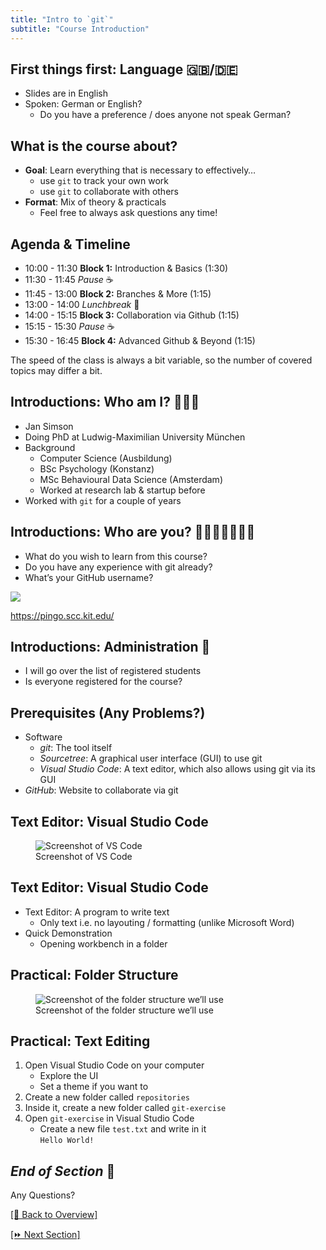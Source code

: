 ```yaml
---
title: "Intro to `git`"
subtitle: "Course Introduction"
---
```


## First things first: Language 🇬🇧/🇩🇪

::: {.nonincremental}

- Slides are in English
- Spoken: German or English?
  - Do you have a preference / does anyone not speak German?

:::

## What is the course about?

- **Goal**: Learn everything that is necessary to effectively...
  - use `git` to track your own work
  - use `git` to collaborate with others
- **Format**: Mix of theory & practicals
  - Feel free to always ask questions any time!

## Agenda & Timeline

::: {.nonincremental}

- 10:00 - 11:30 **Block 1:** Introduction & Basics (1:30)
- 11:30 - 11:45 *Pause* ☕️
- 11:45 - 13:00 **Block 2:** Branches & More (1:15)
- 13:00 - 14:00 *Lunchbreak* 🍲
- 14:00 - 15:15 **Block 3:** Collaboration via Github (1:15)
- 15:15 - 15:30 *Pause* ☕️
- 15:30 - 16:45 **Block 4:** Advanced Github & Beyond (1:15)

:::

The speed of the class is always a bit variable, so the number of covered topics may differ a bit.

## Introductions: Who am I? 🙋🏼‍♂️

- Jan Simson
- Doing PhD at Ludwig-Maximilian University München
- Background
  - Computer Science (Ausbildung)
  - BSc Psychology (Konstanz)
  - MSc Behavioural Data Science (Amsterdam)
  - Worked at research lab & startup before
- Worked with `git` for a couple of years

## Introductions: Who are you? 🙋🏻‍♀️🙋🏽‍♂️🙋

::: {.nonincremental}

- What do you wish to learn from this course?
- Do you have any experience with git already?
- What's your GitHub username?

:::

![](images/qr_code-quiz.svg)

<https://pingo.scc.kit.edu/>

## Introductions: Administration 📜

::: {.nonincremental}

- I will go over the list of registered students
- Is everyone registered for the course?

:::

## Prerequisites (Any Problems?)

- Software
  - *git*: The tool itself
  - *Sourcetree*: A graphical user interface (GUI) to use git
  - *Visual Studio Code*: A text editor, which also allows using git via its GUI

- *GitHub*: Website to collaborate via git

## Text Editor: Visual Studio Code

![Screenshot of VS Code](images/screenshots/vscode.png)

## Text Editor: Visual Studio Code

- Text Editor: A program to write text
  - Only text i.e. no layouting / formatting (unlike Microsoft Word)

- Quick Demonstration
  - Opening workbench in a folder

## Practical: Folder Structure {background-color="black"}

![Screenshot of the folder structure we'll use](images/screenshots/folder-structure.png)

## Practical: Text Editing {background-color="black"}

1. Open Visual Studio Code on your computer
    - Explore the UI
    - Set a theme if you want to
2. Create a new folder called `repositories`
3. Inside it, create a new folder called `git-exercise`
4. Open `git-exercise` in Visual Studio Code
    - Create a new file `test.txt` and write in it <br> `Hello World!`

## *End of Section* 🎉 {background-color="black"}

:::{.r-fit-text}
Any Questions?
:::

[[🏡 Back to Overview]](./index.html)

[[⏩️ Next Section]](./1.1-what_is_git.html) 
